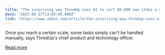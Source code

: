 ```yaml
---
title: "The surprising way ThredUp uses AI to sort 80,000 new items a day"
date: "2025-06-27T13:05:09.000Z"
link: "https://www.zdnet.com/article/the-surprising-way-thredup-uses-ai-to-sort-80000-new-items-a-day/"
---
```


Once you reach a certain scale, some tasks simply can't be handled manually, says ThredUp's chief product and technology officer.

[Read more](https://www.zdnet.com/article/the-surprising-way-thredup-uses-ai-to-sort-80000-new-items-a-day/)
